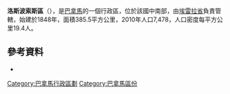 <!-- 檔案不存在 [[Image:Tipico_dress.jpg|thumb]] ，可從英文維基百科取得 -->
<!-- 檔案不存在 [[Image:Tipico_man.jpg|thumb]] ，可從英文維基百科取得 -->
'''洛斯波索斯區'''（{{lang-es|Distrito de Los Pozos}}），是[[巴拿馬|巴拿馬]]的一個行政區，位於該國中南部，由[[埃雷拉省|埃雷拉省]]負責管轄，始建於1848年，面積385.5平方公里，2010年人口7,478，人口密度每平方公里19.4人。

==參考資料==
*{{cite web|url=http://www.statoids.com/ypa.html|title=Districts of Panama|publisher=Statoids|accessdate=April 12, 2009|archive-date=2011-09-29|archive-url=https://web.archive.org/web/20110929221316/http://www.statoids.com/ypa.html|dead-url=no}}

{{Coord|7|48|N|80|38|W|region:PA-6_type:adm2nd|display=title}}

{{巴拿馬區份}}

{{Herrera Province}}

[[Category:巴拿馬行政區劃|Category:巴拿馬行政區劃]]
[[Category:巴拿馬區份|Category:巴拿馬區份]]


{{Panama-geo-stub}}